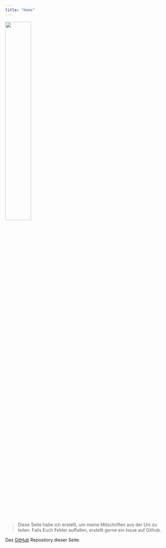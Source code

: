 ```yaml
---
title: "Home"
---
```


![](maulwurf.png){width=40%}

> Diese Seite habe ich erstellt, um meine Mitschriften aus der Uni zu teilen. Falls Euch Fehler auffallen, erstellt gerne ein Issue auf Github.

Das [GitHub](https://github.com/EinMaulwurf/EinMaulwurf.github.io) Repository dieser Seite.
